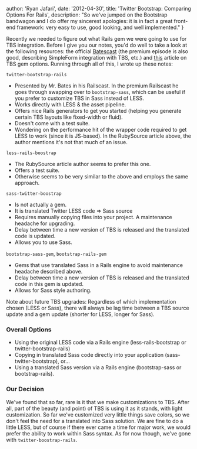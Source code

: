 
  author: 'Ryan Jafari',
  date: '2012-04-30',
  title: 'Twitter Bootstrap: Comparing Options For Rails',
  description:
    "So we've jumped on the Bootstrap bandwagon and I do offer my sincerest apologies: it is in fact a great front-end framework: very easy to use, good looking, and well implemented."
}


Recently we needed to figure out what Rails gem we were going to use for TBS integration. Before I give you our notes, you'd do well to take a look at the following resources: the official [Batescast](http://railscasts.com/episodes/328-twitter-bootstrap-basics) (the premium episode is also good, describing SimpleForm integration with TBS, etc.) and [this](http://rubysource.com/twitter-bootstrap-less-and-sass-understanding-your-options-for-rails-3-1/) article on TBS gem options. Running through all of this, I wrote up these notes:

`twitter-bootstrap-rails`

- Presented by Mr. Bates in his Railscast. In the premium Railscast he goes through swapping over to `bootstrap-sass`, which can be useful if you prefer to customize TBS in Sass instead of LESS.
- Works directly with LESS & the asset pipeline.
- Offers nice Rails generators to get you started (helping you generate certain TBS layouts like fixed-width or fluid).
- Doesn't come with a test suite.
- Wondering on the performance hit of the wrapper code required to get LESS to work (since it is JS-based). In the RubySource article above, the author mentions it's not that much of an issue.

`less-rails-boostrap`

- The RubySource article author seems to prefer this one.
- Offers a test suite.
- Otherwise seems to be very similar to the above and employs the same approach.

`sass-twitter-boostrap`

- Is not actually a gem.
- It is translated Twitter LESS code => Sass source
- Requires manually copying files into your project. A maintenance headache for upgrading.
- Delay between time a new version of TBS is released and the translated code is updated.
- Allows you to use Sass.

`bootstrap-sass-gem`, `bootstrap-rails-gem`

- Gems that use translated Sass in a Rails engine to avoid maintenance headache described above.
- Delay between time a new version of TBS is released and the translated code in this gem is updated.
- Allows for Sass style authoring.

Note about future TBS upgrades: Regardless of which implementation chosen (LESS or Sass), there will always be lag time between a TBS source update and a gem update (shorter for LESS, longer for Sass).

### Overall Options

- Using the original LESS code via a Rails engine (less-rails-bootstrap or twitter-bootstrap-rails)
- Copying in translated Sass code directly into your application (sass-twitter-bootstrap), or...
- Using a translated Sass version via a Rails engine (bootstrap-sass or bootstrap-rails).

### Our Decision

We've found that so far, rare is it that we make customizations to TBS. After all, part of the beauty (and point) of TBS is using it as it stands, with light customization. So far we've customized very little things save colors, so we don't feel the need for a translated into Sass solution. We are fine to do a little LESS, but of course if there ever came a time for major work, we would prefer the ability to work within Sass syntax. As for now though, we've gone with `twitter-boostrap-rails`.
